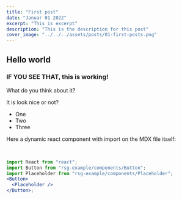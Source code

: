 ```yaml
---
title: "First post"
date: "Januar 01 2022"
excerpt: "This is excerpt"
description: "This is the description for this post"
cover_image: "../../../assets/posts/01-first-posts.png"
---
```



## Hello world

### IF YOU SEE THAT, this is working!

What do you think about it?

It is look nice or not?

- One
- Two
- Three

Here a dynamic react component with import on the MDX file itself:

<ThemeTag label="works" />
<br />
<ThemeTag label="#THISISANICETAG" />
<Test />

```jsx
import React from "react";
import Button from "rsg-example/components/Button";
import Placeholder from "rsg-example/components/Placeholder";
<Button>
  <Placeholder />
</Button>;
```
